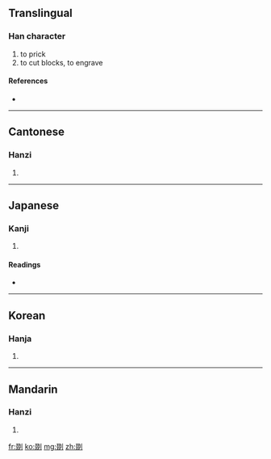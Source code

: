 ==Translingual==

===Han character===
{{Han char|rn=18|rad=刀|as=08|sn=10|four=8240<sub>0</sub>|canj=水水水水弓 (EEEEN)}}

# to prick
# to cut blocks, to engrave

====References====
* {{Han ref|kx=0141.280|dkj=02055|dj=0321.070|hdz=10347.050|uh=525F|ud=21087|bh=D0EA|bd=53482}}

----

==Cantonese==

===Hanzi===
{{yue-hanzi|jyut=|y=jyut1}}

# {{defn|Cantonese}}

----

==Japanese==

===Kanji===
{{ja-kanji|grade=|rs=刀08}}

# {{defn|Japanese}}

====Readings====
* {{ja-readings|on=[[てつ]] (tetsu), [[てち]] (techi), [[たつ]] (tatsu), [[たち]] (tachi)|kun=[[けずる]] (kezuru), [[さきとる]] (sakitoru), [[そぐ]] (sogu), [[うつ]] (utsu)}}

----

==Korean==

===Hanja===
{{ko-hanja|hangeul=철|rv=cheol|mr=ch'ŏl}}

# {{defn|Korean}}

----

==Mandarin==

===Hanzi===
{{cmn-hanzi|pin=[[duō]] ([[duo1]])|wg=to<sup>1</sup>}}

# {{defn|Mandarin}}

[[fr:剟]]
[[ko:剟]]
[[mg:剟]]
[[zh:剟]]